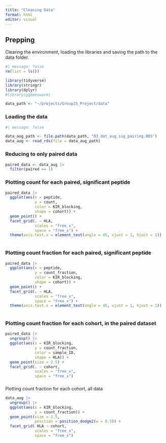 ```yaml
---
title: "Cleaning Data"
format: html
editor: visual
---
```


## Prepping

Clearing the environment, loading the libraries and saving the path to the data folder.

```r
#| message: false
rm(list = ls())

library(tidyverse)
library(stringr)
library(dplyr)
#library(ggbeeswarm)

data_path <- "~/projects/Group25_Project/data"
```

### Loading the data

```r
#| message: false

data_aug_path <- file.path(data_path, "03_dat_aug_sig_pairing.RDS")
data_aug <- read_rds(file = data_aug_path)

```

### Reducing to only paired data

```r
paired_data <- data_aug |>
  filter(paired == 1)

```

### **Plotting count for each paired, significant peptide**

```r

paired_data |> 
  ggplot(aes(x = peptide,
             y = count,
             color = KIR_blocking,
             shape = cohort)) +
  geom_point() +
  facet_grid(. ~ HLA,
             scales = "free_x",
             space = "free_x") +
  theme(axis.text.x = element_text(angle = 45, vjust = 1, hjust = 1))
  

```

### **Plotting count fraction for each paired, significant peptide**

```r

paired_data |> 
  ggplot(aes(x = peptide,
             y = count_fraction,
             color = KIR_blocking,
             shape = cohort)) +
  geom_point() +
  facet_grid(. ~ HLA,
             scales = "free_x",
             space = "free_x") +
  theme(axis.text.x = element_text(angle = 45, vjust = 1, hjust = 1))
  

```

### Plotting count fraction for each cohort, in the paired dataset

```r

paired_data |> 
  ungroup() |>
  ggplot(aes(x = KIR_blocking,
             y = count_fraction,
             color = sample_ID,
             shape = HLA)) +
  geom_point(size = 2.5) +
  facet_grid(. ~ cohort,
             scales = "free_x",
             space = "free_x")

```

### 

Plotting count fraction for each cohort, all data

```r

data_aug |> 
  ungroup() |>
  ggplot(aes(x = KIR_blocking,
             y = count_fraction)) +
  geom_point(size = 2.5,
             position = position_dodge2(w = 0.5)) +
  facet_grid( HLA ~ cohort,
             scales = "free_x",
             space = "free_x")

```
